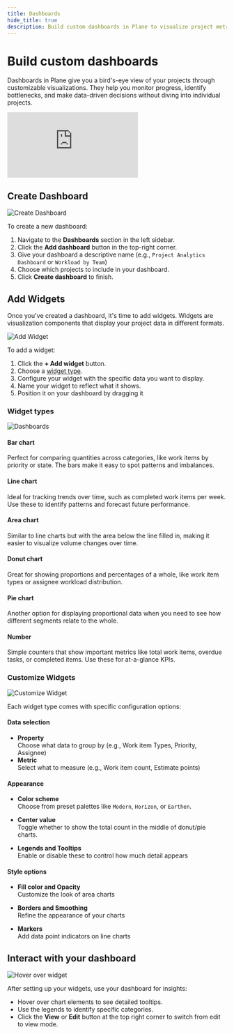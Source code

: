 ```yaml
---
title: Dashboards
hide_title: true
description: Build custom dashboards in Plane to visualize project metrics.
---
```



<div className="tag-wrapper">
  <h1>Build custom dashboards</h1>
  <Tags tags={[{ name: "Pro", link: "https://plane.so/pricing", additionalClass: "pro" }]} />
</div>

Dashboards in Plane give you a bird's-eye view of your projects through customizable visualizations. They help you monitor progress, identify bottlenecks, and make data-driven decisions without diving into individual projects.

<div style={{ position: "relative", paddingBottom: "calc(56.67989417989418% + 41px)", height: "0", width: "100%" }}>
  <iframe
    src="https://demo.arcade.software/nWdHtHinGVMWjMmaTMGj?embed&embed_mobile=tab&embed_desktop=inline&show_copy_link=true"
    frameborder="0"
    loading="lazy"
    webkitallowfullscreen
    mozallowfullscreen
    allowfullscreen
    style={{ position: "absolute", top: "0", left: "0", width: "100%", height: "100%", colorScheme: "light" }}
    title="Set up your workspace"
  ></iframe>
</div>

## Create Dashboard

![Create Dashboard](https://media.docs.plane.so/dashboards/create-new-dashboard.webp#center)

To create a new dashboard:

1. Navigate to the **Dashboards** section in the left sidebar.
2. Click the **Add dashboard** button in the top-right corner.
3. Give your dashboard a descriptive name (e.g., `Project Analytics Dashboard` or `Workload by Team`)
4. Choose which projects to include in your dashboard.
5. Click **Create dashboard** to finish.

## Add Widgets

Once you've created a dashboard, it's time to add widgets. Widgets are visualization components that display your project data in different formats.

![Add Widget](https://media.docs.plane.so/dashboards/add-widget.webp#center)

To add a widget:

1. Click the **+ Add widget** button.
2. Choose a [widget type](/dashboards#widget-types).
3. Configure your widget with the specific data you want to display.
4. Name your widget to reflect what it shows.
5. Position it on your dashboard by dragging it

### Widget types

![Dashboards](https://media.docs.plane.so/dashboards/dashboards.webp#center)

#### Bar chart

Perfect for comparing quantities across categories, like work items by priority or state. The bars make it easy to spot patterns and imbalances.

#### Line chart

Ideal for tracking trends over time, such as completed work items per week. Use these to identify patterns and forecast future performance.

#### Area chart

Similar to line charts but with the area below the line filled in, making it easier to visualize volume changes over time.

#### Donut chart

Great for showing proportions and percentages of a whole, like work item types or assignee workload distribution.

#### Pie chart

Another option for displaying proportional data when you need to see how different segments relate to the whole.

#### Number

Simple counters that show important metrics like total work items, overdue tasks, or completed items. Use these for at-a-glance KPIs.

### Customize Widgets

![Customize Widget](https://media.docs.plane.so/dashboards/customize-widget.webp#center)

Each widget type comes with specific configuration options:

#### Data selection

- **Property**  
  Choose what data to group by (e.g., Work item Types, Priority, Assignee)
- **Metric**  
  Select what to measure (e.g., Work item count, Estimate points)

#### Appearance

- **Color scheme**  
  Choose from preset palettes like `Modern`, `Horizon`, or `Earthen`.

- **Center value**  
  Toggle whether to show the total count in the middle of donut/pie charts.

- **Legends and Tooltips**  
  Enable or disable these to control how much detail appears

#### Style options

- **Fill color and Opacity**  
  Customize the look of area charts

- **Borders and Smoothing**  
  Refine the appearance of your charts

- **Markers**  
  Add data point indicators on line charts

## Interact with your dashboard

![Hover over widget](https://media.docs.plane.so/dashboards/hover-on-widget.webp#center)

After setting up your widgets, use your dashboard for insights:

- Hover over chart elements to see detailed tooltips.
- Use the legends to identify specific categories.
- Click the **View** or **Edit** button at the top right corner to switch from edit to view mode.
